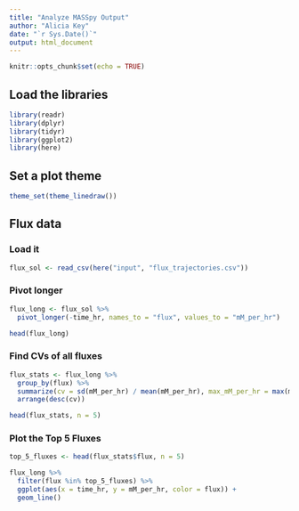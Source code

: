 ```yaml
---
title: "Analyze MASSpy Output"
author: "Alicia Key"
date: "`r Sys.Date()`"
output: html_document
---
```


```r
knitr::opts_chunk$set(echo = TRUE)
```

## Load the libraries

```r
library(readr)
library(dplyr)
library(tidyr)
library(ggplot2)
library(here)
```

## Set a plot theme

```r
theme_set(theme_linedraw())
```

## Flux data

### Load it

```r
flux_sol <- read_csv(here("input", "flux_trajectories.csv"))
```

### Pivot longer

```r
flux_long <- flux_sol %>%
  pivot_longer(-time_hr, names_to = "flux", values_to = "mM_per_hr")

head(flux_long)
```

### Find CVs of all fluxes

```r
flux_stats <- flux_long %>%
  group_by(flux) %>%
  summarize(cv = sd(mM_per_hr) / mean(mM_per_hr), max_mM_per_hr = max(mM_per_hr)) %>%
  arrange(desc(cv))

head(flux_stats, n = 5)
```

### Plot the Top 5 Fluxes

```r
top_5_fluxes <- head(flux_stats$flux, n = 5)

flux_long %>%
  filter(flux %in% top_5_fluxes) %>%
  ggplot(aes(x = time_hr, y = mM_per_hr, color = flux)) +
  geom_line()
```
